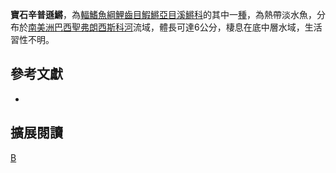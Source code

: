 {{Speciesbox 
| taxon = Simpsonichthys similis
| status = NE
| status_system = IUCN3.1
| authority =  [[Costa|Costa]] & [[Hellner|Hellner]], 1999
| synonyms = 
}}
'''寶石辛普遜鱂'''，為[[輻鰭魚綱|輻鰭魚綱]][[鯉齒目|鯉齒目]][[鰕鱂亞目|鰕鱂亞目]][[溪鱂科|溪鱂科]]的其中一[[種|種]]，為熱帶淡水魚，分布於[[南美洲|南美洲]][[巴西|巴西]][[聖弗朗西斯科河|聖弗朗西斯科河]]流域，體長可達6公分，棲息在底中層水域，生活習性不明。
== 參考文獻 ==
*{{FishBase_species|genus=Simpsonichthys|species=similis|year=2014|month=9}}

== 擴展閱讀 ==
{{refbegin}}
{{wikispecies-inline|Simpsonichthys similis 寶石辛普遜鱂}}
{{refend}}
{{Taxonbar|from=Q5900245}}

[[Category:辛普遜鱂屬|B]]
